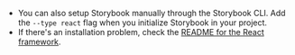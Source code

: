 - You can also setup Storybook manually through the Storybook CLI. Add the `--type react` flag when you initialize Storybook in your project.
- If there's an installation problem, check the [README for the React framework](../../app/react/README.md).
